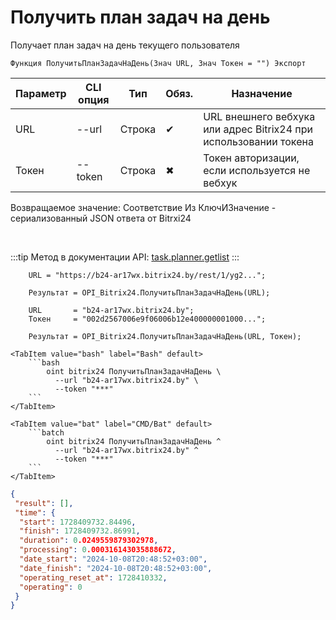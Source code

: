﻿---
sidebar_position: 25
---


# Получить план задач на день
 Получает план задач на день текущего пользователя



`Функция ПолучитьПланЗадачНаДень(Знач URL, Знач Токен = "") Экспорт`

  | Параметр | CLI опция | Тип | Обяз. | Назначение |
  |-|-|-|-|-|
  | URL | --url | Строка | &#x2714; | URL внешнего вебхука или адрес Bitrix24 при использовании токена |
  | Токен | --token | Строка | &#x2716; | Токен авторизации, если используется не вебхук |

  
  Возвращаемое значение:   Соответствие Из КлючИЗначение - сериализованный JSON ответа от Bitrxi24

<br/>

:::tip
Метод в документации API: [task.planner.getlist](https://dev.1c-bitrix.ru/rest_help/tasks/task/planner/getlist.php)
:::
<br/>


```bsl title="Пример использования для 1С:Предприятие/OneScript"
    URL = "https://b24-ar17wx.bitrix24.by/rest/1/yg2...";

    Результат = OPI_Bitrix24.ПолучитьПланЗадачНаДень(URL);

    URL       = "b24-ar17wx.bitrix24.by";
    Токен     = "002d2567006e9f06006b12e400000001000...";

    Результат = OPI_Bitrix24.ПолучитьПланЗадачНаДень(URL, Токен);
```
    

 <Tabs>
  
    <TabItem value="bash" label="Bash" default>
        ```bash
            oint bitrix24 ПолучитьПланЗадачНаДень \
              --url "b24-ar17wx.bitrix24.by" \
              --token "***"
        ```
    </TabItem>
  
    <TabItem value="bat" label="CMD/Bat" default>
        ```batch
            oint bitrix24 ПолучитьПланЗадачНаДень ^
              --url "b24-ar17wx.bitrix24.by" ^
              --token "***"
        ```
    </TabItem>
</Tabs>


```json title="Результат"
{
 "result": [],
 "time": {
  "start": 1728409732.84496,
  "finish": 1728409732.86991,
  "duration": 0.0249559879302978,
  "processing": 0.000316143035888672,
  "date_start": "2024-10-08T20:48:52+03:00",
  "date_finish": "2024-10-08T20:48:52+03:00",
  "operating_reset_at": 1728410332,
  "operating": 0
 }
}
```

